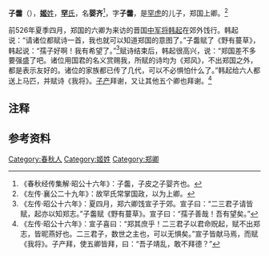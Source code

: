 {{先秦人物信息框
|image       = 
|姓= [[姬姓|姬]]
|名= 婴齐
|氏= [[罕氏|罕]]
|字= 子齹
|hao         = 
|job         = 
|nickname    = 
|nickzi      = 
|posthumous  = 
|国家= [[郑国|郑国]]
|名称= 罕婴齐
|hometown    = 
|birth       = 
|death       = 
|honor       = 
|父= [[罕虎|罕虎]]
|spouse       = 
|子女= [[子姚|子姚]]
}}
'''子齹'''（{{bd|？||？||catIdx=H罕}}），[[姬姓|'''姬'''姓]]，[[罕氏|'''罕'''氏]]，名'''婴齐'''<ref>《春秋经传集解·昭公十六年》：子齹，子皮之子婴齐也。</ref>，字'''子齹'''，是[[罕虎|罕虎]]的儿子，郑国上卿。<ref>《左传·襄公二十九年》：故罕氏常掌国政，以为上卿。</ref>

前526年夏季四月，郑国的六卿为来访的晋国[[中军将|中军将]][[韩起|韩起]]在郊外饯行。韩起说：“请诸位都赋诗一首，我也就可以知道郑国的意图了。”子齹赋了《野有蔓草》{{noteTag|1=《春秋经传集解·昭公十六年》：《野有蔓草》，《诗·郑风》。取其“邂逅相遇，適我愿兮”。}}，韩起说：“孺子{{noteTag|1=《春秋左传注·昭公十六年》：子皮死于昭公十三年。子齹嗣位，未满三年，故宣子称为“孺子”，非以其年幼也。}}好啊！我有希望了。”<ref>《左传·昭公十六年》：夏四月，郑六卿饯宣子于郊。宣子曰：“二三君子请皆赋，起亦以知郑志。”子齹赋《野有蔓草》。宣子曰：“孺子善哉！吾有望矣。”</ref>赋诗结束后，韩起很高兴，说：“郑国差不多要强盛了吧。诸位用国君的名义赏赐我，所赋的诗均为《郑风》，不出郑国之外，都是表示友好的。诸位的家族都已传了几代，可以不必惧怕什么了。”韩起给六人都送上马匹，并赋诗《我将》{{noteTag|1=《春秋经传集解·昭公十六年》：《我将》，《诗·颂》。取其“日靖四方”，“我其夙夜，畏天之威”，言志在靖乱，畏惧天威。}}。[[子产|子产]]拜谢，又让其他五个卿也拜谢。<ref>《左传·昭公十六年》：宣子喜曰：“郑其庶乎！二三君子以君命贶起，赋不出郑志，皆昵燕好也。二三君子，数世之主也，可以无惧矣。”宣子皆献马焉，而赋《我将》。子产拜，使五卿皆拜，曰：“吾子靖乱，敢不拜德？”</ref>

== 注释 ==
<div class="references-small">
{{NoteFoot}}
</div>

== 参考资料 ==
{{reflist}}

[[Category:春秋人|Category:春秋人]]
[[Category:姬姓|Category:姬姓]]
[[Category:郑卿|Category:郑卿]]